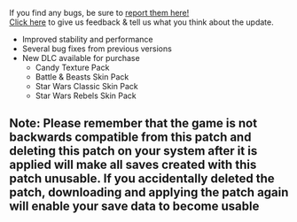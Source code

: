 If you find any bugs, be sure to [report them here!](http://bugs.mojang.com/)  
[Click here](http://feedback.minecraft.net/) to give us feedback & tell us what you think about the update. 

-   Improved stability and performance
-   Several bug fixes from previous versions
-   New DLC available for purchase
    -   Candy Texture Pack
    -   Battle & Beasts Skin Pack
    -   Star Wars Classic Skin Pack
    -   Star Wars Rebels Skin Pack

## **Note:** Please remember that the game is not backwards compatible from this patch and deleting this patch on your system after it is applied will make all saves created with this patch unusable. If you accidentally deleted the patch, downloading and applying the patch again will enable your save data to become usable